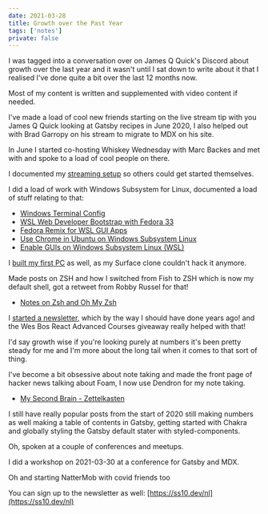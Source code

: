 ```yaml
---
date: 2021-03-28
title: Growth over the Past Year
tags: ['notes']
private: false
---
```


I was tagged into a conversation over on James Q Quick's Discord about
growth over the last year and it wasn't until I sat down to write
about it that I realised I've done quite a bit over the last 12 months
now.

Most of my content is written and supplemented with video content if
needed.

I've made a load of cool new friends starting on the live stream tip
with you James Q Quick looking at Gatsby recipes in June 2020, I also
helped out with Brad Garropy on his stream to migrate to MDX on his
site.

In June I started co-hosting Whiskey Wednesday with Marc Backes and
met with and spoke to a load of cool people on there.

I documented my [streaming setup] so others could get started
themselves.

I did a load of work with Windows Subsystem for Linux, documented a
load of stuff relating to that:

- [Windows Terminal Config]
- [WSL Web Developer Bootstrap with Fedora 33]
- [Fedora Remix for WSL GUI Apps]
- [Use Chrome in Ubuntu on Windows Subsystem Linux]
- [Enable GUIs on Windows Subsystem Linux (WSL)]

I [built my first PC] as well, as my Surface clone couldn't hack it
anymore.

Made posts on ZSH and how I switched from Fish to ZSH which is now my
default shell, got a retweet from Robby Russel for that!

- [Notes on Zsh and Oh My Zsh]

I [started a newsletter], which by the way I should have done years
ago! and the Wes Bos React Advanced Courses giveaway really helped
with that!

I'd say growth wise if you're looking purely at numbers it's been
pretty steady for me and I'm more about the long tail when it comes to
that sort of thing.

I've become a bit obsessive about note taking and made the front page
of hacker news talking about Foam, I now use Dendron for my note
taking.

- [My Second Brain - Zettelkasten]

I still have really popular posts from the start of 2020 still making
numbers as well making a table of contents in Gatsby, getting started
with Chakra and globally styling the Gatsby default stater with
styled-components.

Oh, spoken at a couple of conferences and meetups.

I did a workshop on 2021-03-30 at a conference for Gatsby and MDX.

Oh and starting NatterMob with covid friends too

You can sign up to the newsletter as well:
[https://ss10.dev/nl](https://ss10.dev/nl)

[streaming setup]:
  https://scottspence.com/2020/10/08/getting-started-with-youtube/
[windows terminal config]:
  https://scottspence.com/2021/01/14/windows-terminal-config/
[wsl web developer bootstrap with fedora 33]:
  https://scottspence.com/2021/01/06/fedora-bootstrap-from-scratch/
[fedora remix for wsl gui apps]:
  https://toast.scottspence.com/2021/01/05/fedora-remix-for-wsl-gui-apps/
[use chrome in ubuntu on windows subsystem linux]:
  https://toast.scottspence.com/2021/01/05/use-chrome-in-ubuntu-wsl/
[enable guis on windows subsystem linux (wsl)]:
  https://toast.scottspence.com/2020/12/09/gui-with-wsl/
[notes on zsh and oh my zsh]:
  https://toast.scottspence.com/2020/12/08/zsh-and-oh-my-zsh/
[built my first pc]:
  https://toast.scottspence.com/2020/05/30/first-time-pc-build/
[started a newsletter]: https://ss10.dev/nl
[my second brain - zettelkasten]:
  https://toast.scottspence.com/2020/07/17/my-second-brain-zettelkasten/
